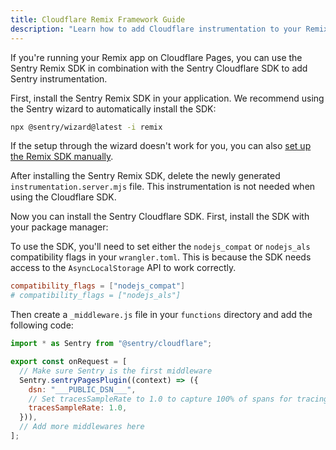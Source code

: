 ```yaml
---
title: Cloudflare Remix Framework Guide
description: "Learn how to add Cloudflare instrumentation to your Remix app."
---
```


If you're running your Remix app on Cloudflare Pages, you can use the Sentry Remix SDK in combination with the Sentry Cloudflare SDK to add Sentry instrumentation.

First, install the Sentry Remix SDK in your application. We recommend using the Sentry wizard to automatically install the SDK:

```bash
npx @sentry/wizard@latest -i remix
```

If the setup through the wizard doesn't work for you, you can also [set up the Remix SDK manually](/platforms/javascript/guides/remix/manual-setup/).

After installing the Sentry Remix SDK, delete the newly generated `instrumentation.server.mjs` file. This instrumentation is not needed when using the Cloudflare SDK.

Now you can install the Sentry Cloudflare SDK. First, install the SDK with your package manager:

<PlatformContent includePath="getting-started-install" />

To use the SDK, you'll need to set either the `nodejs_compat` or `nodejs_als` compatibility flags in your `wrangler.toml`. This is because the SDK
needs access to the `AsyncLocalStorage` API to work correctly.

```toml {filename:wrangler.toml}
compatibility_flags = ["nodejs_compat"]
# compatibility_flags = ["nodejs_als"]
```

Then create a `_middleware.js` file in your `functions` directory and add the following code:

```javascript {filename:functions/_middleware.js}
import * as Sentry from "@sentry/cloudflare";

export const onRequest = [
  // Make sure Sentry is the first middleware
  Sentry.sentryPagesPlugin((context) => ({
    dsn: "___PUBLIC_DSN___",
    // Set tracesSampleRate to 1.0 to capture 100% of spans for tracing.
    tracesSampleRate: 1.0,
  })),
  // Add more middlewares here
];
```
